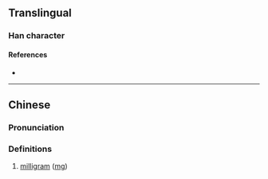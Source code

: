 {{character info/new}}
==Translingual==

===Han character===
{{Han char|rn=10|rad=儿|as=09|sn=11|four=|canj=JUHQU|ids=⿺克毛}}

====References====
* {{Han ref|kx=0125.201|dkj=01388|dj=0266.020|hdz=31998.020|uh=515E|ud=20830|bh=A25B|bd=41563}}

----

==Chinese==
{{zh-forms}}

===Pronunciation===
{{zh-pron
|m=máokè
|c=hou4 hak1
|mc=
|oc=
|ma=
|cat=n
}}

===Definitions===
{{zh-hanzi}}

# {{lb|zh|obsolete|abbreviation}} [[milligram]] ([[mg]])